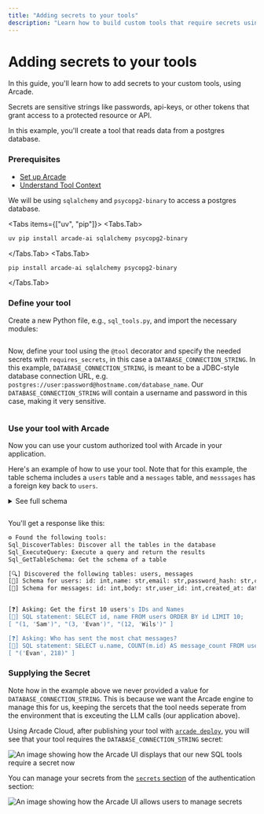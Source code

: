 ```yaml
---
title: "Adding secrets to your tools"
description: "Learn how to build custom tools that require secrets using Arcade"
---
```



# Adding secrets to your tools

In this guide, you'll learn how to add secrets to your custom tools, using Arcade.

Secrets are sensitive strings like passwords, api-keys, or other tokens that grant access to a protected resource or API.

In this example, you'll create a tool that reads data from a postgres database.

<Steps>

### Prerequisites

- [Set up Arcade](/home/quickstart)
- [Understand Tool Context](/home/build-tools/tool-context)

We will be using `sqlalchemy` and `psycopg2-binary` to access a postgres database.


<Tabs items={["uv", "pip"]}>
<Tabs.Tab>
```bash
uv pip install arcade-ai sqlalchemy psycopg2-binary
```
</Tabs.Tab>
<Tabs.Tab>
```bash
pip install arcade-ai sqlalchemy psycopg2-binary
```
</Tabs.Tab>
</Tabs>

### Define your tool

Create a new Python file, e.g., `sql_tools.py`, and import the necessary modules:
```python file=<rootDir>/examples/code/home/build-tools/create-a-tool/imports.py
```

Now, define your tool using the `@tool` decorator and specify the needed secrets with `requires_secrets`, in this case a `DATABASE_CONNECTION_STRING`.  In this example, `DATABASE_CONNECTION_STRING`, is meant to be a JDBC-style database connection URL, e.g. `postgres://user:password@hostname.com/database_name`.  Our `DATABASE_CONNECTION_STRING` will contain a username and password in this case, making it very sensitive.

```python file=<rootDir>/examples/code/home/build-tools/create-a-tool/sql-tool.py
```

### Use your tool with Arcade

Now you can use your custom authorized tool with Arcade in your application.

Here's an example of how to use your tool.  Note that for this example, the table schema includes a `users` table and a `messages` table, and `messsages` has a foreign key back to `users`.

<details>

<summary>See full schema</summary>

```sql file=<rootDir>/examples/code/home/build-tools/create-a-tool/schema.sql
```
</details>


```ts file=<rootDir>/examples/code/home/build-tools/create-a-tool/app.ts.fake
```

You'll get a response like this:

```bash
⚙️ Found the following tools:
Sql_DiscoverTables: Discover all the tables in the database
Sql_ExecuteQuery: Execute a query and return the results
Sql_GetTableSchema: Get the schema of a table

[🔍] Discovered the following tables: users, messages
[📜] Schema for users: id: int,name: str,email: str,password_hash: str,created_at: datetime,updated_at: datetime
[📜] Schema for messages: id: int,body: str,user_id: int,created_at: datetime,updated_at: datetime


[❓] Asking: Get the first 10 users's IDs and Names
[📝] SQL statement: SELECT id, name FROM users ORDER BY id LIMIT 10;
[ "(1, 'Sam')", "(3, 'Evan')", "(12, 'Wils')" ]

[❓] Asking: Who has sent the most chat messages?
[📝] SQL statement: SELECT u.name, COUNT(m.id) AS message_count FROM users u JOIN messages m ON u.id = m.user_id GROUP BY u.name ORDER BY message_count DESC LIMIT 1;
[ "('Evan', 218)" ]
```

</Steps>

### Supplying the Secret

Note how in the example above we never provided a value for `DATABASE_CONNECTION_STRING`.  This is because we want the Arcade engine to manage this for us, keeping the sercets that the tool needs seperate from the environment that is exceuting the LLM calls (our application above).

Using Arcade Cloud, after publishing your tool with [`arcade deploy`](https://docs.arcade.dev/home/serve-tools/arcade-deploy), you will see that your tool requires the `DATABASE_CONNECTION_STRING` secret:

![An image showing how the Arcade UI displays that our new SQL tools require a secret now](/images/docs/secrets/secrets-dashboard-1.png)

You can manage your secrets from the [`secrets` section](https://api.arcade.dev/dashboard/auth/secrets) of the authentication section:

![An image showing how the Arcade UI allows users to manage secrets](/images/docs/secrets/secrets-dashboard-2.png)
